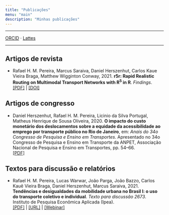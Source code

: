 ```yaml
---
title: "Publicações"
menu: "main"
description: "Minhas publicações"
---
```


<div class="mx-0 mx-md-4"> <hr> </div>

[ORCID](https://orcid.org/0000-0001-8066-1105) &middot; [Lattes](http://lattes.cnpq.br/2549531392898541)

<div class="mx-0 mx-md-4"> <hr> </div>

## Artigos de revista

- Rafael H. M. Pereira, Marcus Saraiva, Daniel Herszenhut, Carlos Kaue Vieira Braga, Matthew Wigginton Conway, 2021. **r5r: Rapid Realistic Routing on Multimodal Transport Networks with R<sup>5</sup> in R**. *Findings*. \
[[PDF]](https://findingspress.org/api/v1/articles/21262-r5r-rapid-realistic-routing-on-multimodal-transport-networks-with-r-5-in-r.pdf) | [[DOI]](https://doi.org/10.32866/001c.21262)

## Artigos de congresso

- Daniel Herszenhut, Rafael H. M. Pereira, Licinio da Silva Portugal, Matheus Henrique de Sousa Oliveira, 2020. **O impacto do custo monetário dos deslocamentos sobre a equidade da acessibilidade ao emprego por transporte público no Rio de Janeiro**, em: *Anais do 34o Congresso de Pesquisa e Ensino em Transportes*. Apresentado no 34o Congresso de Pesquisa e Ensino em Transporte da ANPET, Associação Nacional de Pesquisa e Ensino em Transportes, pp. 54–66. \
[[PDF]](http://www.anpet.org.br/anais34/documentos/2020/Aspectos%20Econ%C3%B4micos%20Sociais%20Pol%C3%ADticos%20e%20Ambientais%20do%20Transporte/Economia%20e%20Regula%C3%A7%C3%A3o%20dos%20Transportes%20I/5_85_AC.pdf)

## Textos para discussão e relatórios

- Rafael H. M. Pereira, Lucas Warwar, João Parga, João Bazzo, Carlos Kauê Vieira Braga, Daniel Herszenhut, Marcus Saraiva, 2021. **Tendências e desigualdades da mobilidade urbana no Brasil I: o uso do transporte coletivo e individual**. *Texto para discussão 2673*. Instituto de Pesquisa Econômica Aplicada (Ipea). \
[[PDF]](http://repositorio.ipea.gov.br/bitstream/11058/10713/1/td_2673.pdf) | [[URL]]( http://repositorio.ipea.gov.br/handle/11058/10713) | [[Webinar]](https://www.youtube.com/watch?v=gA2GqH3ybBw)
